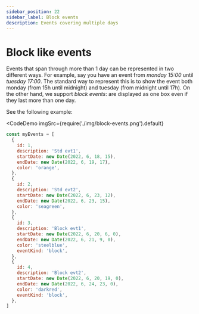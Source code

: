 ```yaml
---
sidebar_position: 22
sidebar_label: Block events
description: Events covering multiple days
---
```


# Block like events

Events that span through more than 1 day can be represented in two different ways. For example, say you have an event from _monday 15:00_ until _tuesday 17:00_. The standard way to represent this is to show the event both monday (from 15h until midnight) and tuesday (from midnight until 17h). On the other hand, we support _block events_: are displayed as one box even if they last more than one day.

See the following example:

<CodeDemo
  imgSrc={require('./img/block-events.png').default}
>

```js title="Block Events"
const myEvents = [
  {
    id: 1,
    description: 'Std evt1',
    startDate: new Date(2022, 6, 18, 15),
    endDate: new Date(2022, 6, 19, 17),
    color: 'orange',
  },
  {
    id: 2,
    description: 'Std evt2',
    startDate: new Date(2022, 6, 23, 12),
    endDate: new Date(2022, 6, 23, 15),
    color: 'seagreen',
  },
  {
    id: 3,
    description: 'Block evt1',
    startDate: new Date(2022, 6, 20, 6, 0),
    endDate: new Date(2022, 6, 21, 9, 0),
    color: 'steelblue',
    eventKind: 'block',
  },
  {
    id: 4,
    description: 'Block evt2',
    startDate: new Date(2022, 6, 20, 19, 0),
    endDate: new Date(2022, 6, 24, 23, 0),
    color: 'darkred',
    eventKind: 'block',
  },
]
```

</CodeDemo>